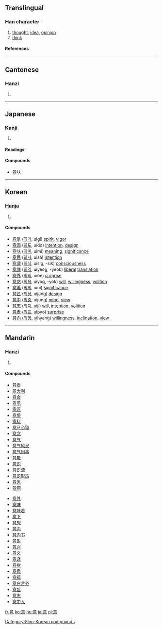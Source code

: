 ==Translingual==

===Han character===
{{Han char|rn=61|rad=心|as=09|sn=13|four=0033<sub>6</sub>|canj=卜廿日心 (YTAP)|ids=⿱[[音]][[心]]}}
# [[thought]], [[idea]], [[opinion]]
# [[think]]

====References====
{{Han ref|kx=0394.220|dkj=10921|dj=0730.280|hdz=42323.030|uh=610F|ud=24847|bh=B74E|bd=46926}}

----

==Cantonese==

===Hanzi===
{{yue-hanzi|jyut=|y=yi3}}
# {{defn|Cantonese}}

----
==Japanese==

===Kanji===
{{ja-kanji|grade=3|rs=心09}}
# {{defn|Japanese}} 

====Readings====
{{ja-readings|on=[[い]] (i)|kun=[[こころ]] (kokoro), [[おもい]] (omoi), [[おもう]] (omou)}}

====Compounds====
*[[意味]]

----
==Korean==

===Hanja===
{{ko-hanja|hangeul=의|eumhun=|rv=ui|mr=ŭi|y=uy}}
# {{defn|Korean}}

====Compounds====
*[[意氣|意]][[氣]] ([[의기]], uigi) [[spirit]], [[vigor]]
*[[意圖|意]][[圖]] ([[의도]], uido) [[intention]], [[design]]
*[[意味|意]][[味]] ([[의미]], uimi) [[meaning]], [[significance]]
*[[意思|意]][[思]] ([[의사]], uisa) [[intention]]
*[[意識|意]][[識]] ([[의식]], uisig, -sik) [[consciousness]]
*[[意譯|意]][[譯]] ([[의역]], uiyeog, -yeok) [[liberal]] [[translation]]
*[[意外|意]][[外]] ([[의외]], uioe) [[surprise]]
*[[意慾|意]][[慾]] ([[의욕]], uiyog, -yok) [[will]], [[willing]]ness, [[volition]]
*[[意義|意]][[義]] ([[의의]], uiui) [[significance]]
*[[意匠|意]][[匠]] ([[의장]], uijang) [[design]]
*[[意中|意]][[中]] ([[의중]], uijung) [[mind]], [[view]]
*[[意志|意]][[志]] ([[의지]], uiji) [[will]], [[intention]], [[volition]]
*[[意表|意]][[表]] ([[의표]], uipyo) [[surprise]]
*[[意向|意]][[向]] ([[의향]], uihyang) [[willing]]ness, [[inclination]], [[view]]

[[Category:Sino-Korean compounds]]

----

==Mandarin==

===Hanzi===
{{cmn-hanzi|pin=[[yì]] ([[yi4]])|wg=i<sup>4</sup>}}
# {{defn|Mandarin}}

====Compounds====
{{top2}}
*[[意表]]
*[[意大利]]
*[[意会]]
*[[意见]]
*[[意匠]]
*[[意境]]
*[[意料]]
*[[意马心猿]]
*[[意念]]
*[[意气]]
*[[意气风发]]
*[[意气用事]]
*[[意趣]]
*[[意识]]
*[[意识流]]
*[[意识形态]]
*[[意思]]
*[[意图]]
{{mid2}}
*[[意外]]
*[[意味]]
*[[意味着]]
*[[意下]]
*[[意想]]
*[[意向]]
*[[意向书]]
*[[意象]]
*[[意兴]]
*[[意义]]
*[[意译]]
*[[意欲]]
*[[意愿]]
*[[意蕴]]
*[[意在言外]]
*[[意旨]]
*[[意志]]
*[[意中人]]
{{bottom}}

[[fr:意]]
[[ko:意]]
[[hu:意]]
[[ja:意]]
[[pl:意]]